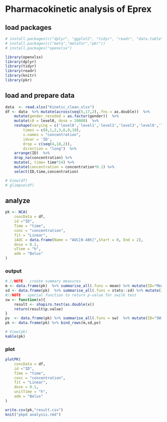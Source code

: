 # Pharmacokinetic analysis of Eprex

## load packages
```r
# install.packages(c("dplyr", "ggplot2", "tidyr", "readr", "data.table", "lubridate", "caret", "plotly", "knitr", "survival"))
# install.packages(c("meta","metafor","pkr"))
# install.packages("openxlsx")
```
```r
library(openxlsx)
library(dplyr)
library(tidyr)
library(readr)
library(knitr)
library(pkr)
```
## load and prepare data
```r
data  <- read.xlsx("Kinetic_clean.xlsx")
df <- data  %>% mutate(across(seq(5,17,2),.fns = as.double))  %>% 
    mutate(gender_recoded = as.factor(gender))  %>%  
    mutate(c0 = level0, dose = 20000)  %>% 
    reshape(varying = c('level0','level1','level2','level3','level6','level8','level10'), 
        times = c(0,1,2,3,6,8,10), 
        v.names = "concentration", 
        idvar = 'ID',
        drop = c(seq(4,18,2)),
        direction = "long")  %>% 
    arrange(ID)  %>% 
    drop_na(concentration) %>% 
    mutate(, time= time*24) %>% 
    mutate(concentration = concentration*0.1) %>% 
    select(ID,time,concentration)

# View(df)
# glimpse(df)
```
## analyze
```r
pk <- NCA(
    concData = df,
    id ="ID",
    Time = "time",
    conc = "concentration",
    fit = "Linear",
    iAUC = data.frame(Name = "AUC[0-48h]",Start = 0, End = 2),
    dose = 0.1,
    uTime = "h",
    adm = "Bolus"
)
```
### output
```r
# //NOTE - create summary measures
m <- data.frame(pk)  %>% summarise_all(.funs = mean) %>% mutate(ID="Mean")
sd <- data.frame(pk)  %>% summarise_all(.funs = stats::sd) %>% mutate(ID = "SD")
#//NOTE - special function to return p-value for swilk test 
sw <- function(x){
    result <- shapiro.test(as.double(x))
    return(result$p.value)
}
pv  <- data.frame(pk) %>% summarise_all(.funs = sw)  %>% mutate(ID="SWilk p-value")
pk <- data.frame(pk) %>% bind_rows(m,sd,pv)

# View(pk)
kable(pk)
```
### plot
```r
plotPK(
    concData = df,
    id ="ID",
    Time = "time",
    conc = "concentration",
    fit = "Linear",
    dose = 0.1,
    unitTime = "h",
    adm = "Bolus"
)
```
```r
write.csv(pk,"result.csv")
knit("pkpd analysis.rmd")
```